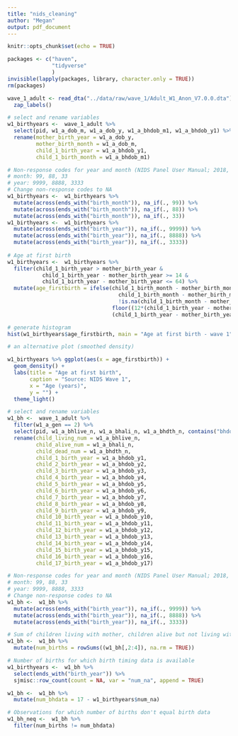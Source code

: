 ```yaml
---
title: "nids_cleaning"
author: "Megan"
output: pdf_document
---
```


```r
knitr::opts_chunk$set(echo = TRUE)
```

```r
packages <- c("haven",
              "tidyverse"
              )
invisible(lapply(packages, library, character.only = TRUE))
rm(packages)
```

```r
wave_1_adult <- read_dta("../data/raw/wave_1/Adult_W1_Anon_V7.0.0.dta") %>% 
  zap_labels()
```

```r
# select and rename variables
w1_birthyears <-  wave_1_adult %>%
  select(pid, w1_a_dob_m, w1_a_dob_y, w1_a_bhdob_m1, w1_a_bhdob_y1) %>%
  rename(mother_birth_year = w1_a_dob_y,
         mother_birth_month = w1_a_dob_m,
         child_1_birth_year = w1_a_bhdob_y1,
         child_1_birth_month = w1_a_bhdob_m1)

# Non-response codes for year and month (NIDS Panel User Manual; 2018, p.27):
# month: 99, 88, 33
# year: 9999, 8888, 3333
# Change non-response codes to NA
w1_birthyears <-  w1_birthyears %>%
  mutate(across(ends_with("birth_month")), na_if(., 99)) %>%
  mutate(across(ends_with("birth_month")), na_if(., 88)) %>%
  mutate(across(ends_with("birth_month")), na_if(., 33)) 
w1_birthyears <-  w1_birthyears %>%
  mutate(across(ends_with("birth_year")), na_if(., 9999)) %>%
  mutate(across(ends_with("birth_year")), na_if(., 8888)) %>%
  mutate(across(ends_with("birth_year")), na_if(., 3333))  
  
# Age at first birth
w1_birthyears <-  w1_birthyears %>%
  filter(child_1_birth_year > mother_birth_year &
           child_1_birth_year - mother_birth_year >= 14 &
           child_1_birth_year - mother_birth_year <= 64) %>%
  mutate(age_firstbirth = ifelse(child_1_birth_month - mother_birth_month >= -11 & 
                                   child_1_birth_month - mother_birth_month <= 11 &
                                   !is.na(child_1_birth_month - mother_birth_month),
                                 floor((12*(child_1_birth_year - mother_birth_year) + child_1_birth_month - mother_birth_month)/12),
                                 (child_1_birth_year - mother_birth_year)))
```


```r
# generate histogram
hist(w1_birthyears$age_firstbirth, main = "Age at first birth - wave 1", xlab = "Age", ylab = "Frequency", col = "transparent")
```


```r
# an alternative plot (smoothed density)

w1_birthyears %>% ggplot(aes(x = age_firstbirth)) +
  geom_density() +
  labs(title = "Age at first birth",
       caption = "Source: NIDS Wave 1",
       x = "Age (years)",
       y = "") +
  theme_light()
```


```r

# select and rename variables
w1_bh <-  wave_1_adult %>%
  filter(w1_a_gen == 2) %>%
  select(pid, w1_a_bhlive_n, w1_a_bhali_n, w1_a_bhdth_n, contains("bhdob_y")) %>%
  rename(child_living_num = w1_a_bhlive_n,
         child_alive_num = w1_a_bhali_n,
         child_dead_num = w1_a_bhdth_n,
         child_1_birth_year = w1_a_bhdob_y1,
         child_2_birth_year = w1_a_bhdob_y2,
         child_3_birth_year = w1_a_bhdob_y3,
         child_4_birth_year = w1_a_bhdob_y4,
         child_5_birth_year = w1_a_bhdob_y5,
         child_6_birth_year = w1_a_bhdob_y6,
         child_7_birth_year = w1_a_bhdob_y7,
         child_8_birth_year = w1_a_bhdob_y8,
         child_9_birth_year = w1_a_bhdob_y9,
         child_10_birth_year = w1_a_bhdob_y10,
         child_11_birth_year = w1_a_bhdob_y11,
         child_12_birth_year = w1_a_bhdob_y12,
         child_13_birth_year = w1_a_bhdob_y13,
         child_14_birth_year = w1_a_bhdob_y14,
         child_15_birth_year = w1_a_bhdob_y15,
         child_16_birth_year = w1_a_bhdob_y16,
         child_17_birth_year = w1_a_bhdob_y17) 

# Non-response codes for year and month (NIDS Panel User Manual; 2018, p.27):
# month: 99, 88, 33
# year: 9999, 8888, 3333
# Change non-response codes to NA
w1_bh <-  w1_bh %>%
  mutate(across(ends_with("birth_year")), na_if(., 9999)) %>%
  mutate(across(ends_with("birth_year")), na_if(., 8888)) %>%
  mutate(across(ends_with("birth_year")), na_if(., 3333))

# Sum of children living with mother, children alive but not living with mother and children who have passed to get number of births
w1_bh <-  w1_bh %>%
  mutate(num_births = rowSums((w1_bh[,2:4]), na.rm = TRUE))

# Number of births for which birth timing data is available
w1_birthyears <-  w1_bh %>%
  select(ends_with("birth_year")) %>%
  sjmisc::row_count(count = NA, var = "num_na", append = TRUE)

w1_bh <-  w1_bh %>%
  mutate(num_bhdata = 17 - w1_birthyears$num_na)

# Observations for which number of births don't equal birth data
w1_bh_neq <-  w1_bh %>% 
  filter(num_births != num_bhdata)

```

